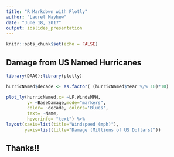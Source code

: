 ```yaml
---
title: "R Markdown with Plotly"
author: "Laurel Mayhew"
date: "June 18, 2017"
output: ioslides_presentation
---
```


```r
knitr::opts_chunk$set(echo = FALSE)
```



## Damage from US Named Hurricanes

```r
library(DAAG);library(plotly)

hurricNamed$decade <- as.factor( (hurricNamed$Year %/% 10)*10)

plot_ly(hurricNamed,x= ~LF.WindsMPH,
        y= ~BaseDamage,mode="markers",
        color= ~decade, colors='Blues',
        text= ~Name,
        hoverinfo= "text") %>%
layout(xaxis=list(title="Windspeed (mph)"),
       yaxis=list(title="Damage (Millions of US Dollars)"))
```

## Thanks!!

